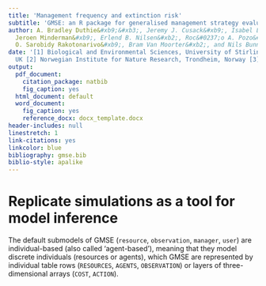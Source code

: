 ```yaml
---
title: 'Management frequency and extinction risk'
subtitle: 'GMSE: an R package for generalised management strategy evaluation (Supporting Information 5)'
author: A. Bradley Duthie&#xb9;&#xb3;, Jeremy J. Cusack&#xb9;, Isabel L. Jones&#xb9;,
  Jeroen Minderman&#xb9;, Erlend B. Nilsen&#xb2;, Roc&#0237;o A. Pozo&#xb9;, 
  O. Sarobidy Rakotonarivo&#xb9;, Bram Van Moorter&#xb2;, and Nils Bunnefeld&#xb9;
date: '[1] Biological and Environmental Sciences, University of Stirling, Stirling,
  UK [2] Norwegian Institute for Nature Research, Trondheim, Norway [3] alexander.duthie@stir.ac.uk'
output:
  pdf_document:
    citation_package: natbib
    fig_caption: yes
  html_document: default
  word_document:
    fig_caption: yes
    reference_docx: docx_template.docx
header-includes: null
linestretch: 1
link-citations: yes
linkcolor: blue
bibliography: gmse.bib
biblio-style: apalike
---
```


Replicate simulations as a tool for model inference
================================================================================

The default submodels of GMSE (`resource`, `observation`, `manager`, `user`) are individual-based (also called 'agent-based'), meaning that they model discrete individuals (resources or agents), which GMSE are represented by individual table rows (`RESOURCES`, `AGENTS`, `OBSERVATION`) or layers of three-dimensional arrays (`COST`, `ACTION`). 